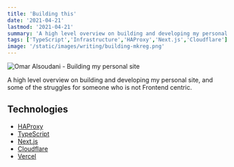 ```yaml
---
title: 'Building this'
date: '2021-04-21'
lastmod: '2021-04-21'
summary: 'A high level overview on building and developing my personal site, and some of the struggles for someone who is not Frontend centric.'
tags: ['TypeScript','Infrastructure','HAProxy','Next.js','Cloudflare']
image: '/static/images/writing/building-mkreg.png'
---
```


<Image
  src="/static/images/writing/building-mkreg.png"
  alt="Omar Alsoudani - Building my personal site"
  width={1392}
  height={1100}
/>

A high level overview on building and developing my personal site, and some of the struggles for someone who is not Frontend centric.

## Technologies

- [HAProxy](https://www.haproxy.org/)
- [TypeScript](https://www.typescriptlang.org/)
- [Next.js](https://nextjs.org/)
- [Cloudflare](https://cloudflare.com/)
- [Vercel](https://vercel.com/)